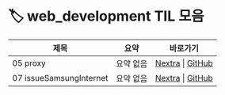 
# 🏷️ web_development TIL 모음

<LabelIcons />

| 제목 | 요약 | 바로가기 |
|------|------|----------|
| 05 proxy | 요약 없음 | [Nextra](/til/til-2025/til-07/05-proxy) \| [GitHub](https://github.com/MinHyeok-lee1/TIL/blob/main/2025/07/05-proxy.md) |
| 07 issueSamsungInternet | 요약 없음 | [Nextra](/til/til-2025/til-07/07-issueSamsungInternet) \| [GitHub](https://github.com/MinHyeok-lee1/TIL/blob/main/2025/07/07-issueSamsungInternet.md) |
